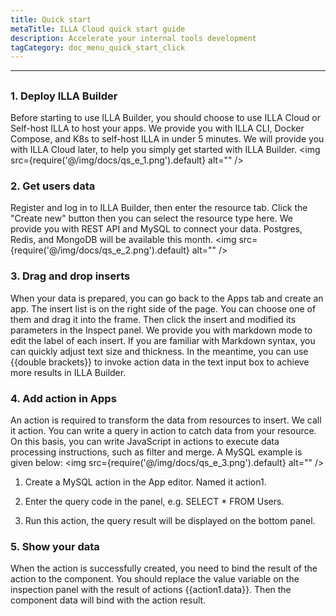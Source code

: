 ```yaml
---
title: Quick start
metaTitle: ILLA Cloud quick start guide
description: Accelerate your internal tools development
tagCategory: doc_menu_quick_start_click
---
```

---
## <Heading hidden>Overview</Heading>
### 1. Deploy ILLA Builder
Before starting to use ILLA Builder, you should choose to use ILLA Cloud or Self-host ILLA to host your apps. We provide you with ILLA CLI, Docker Compose, and K8s to self-host ILLA in under 5 minutes. We will provide you with ILLA Cloud later, to help you simply get started with ILLA Builder.
<img
  src={require('@/img/docs/qs_e_1.png').default}
  alt=""
/>

### 2. Get users data
Register and log in to ILLA Builder, then enter the resource tab. Click the "Create new" button then you can select the resource type here. We provide you with REST API and MySQL to connect your data. Postgres, Redis, and MongoDB will be available this month.
<img
  src={require('@/img/docs/qs_e_2.png').default}
  alt=""
/>

### 3. Drag and drop inserts
When your data is prepared, you can go back to the Apps tab and create an app. The insert list is on the right side of the page. You can choose one of them and drag it into the frame. Then click the insert and modified its parameters in the Inspect panel. We provide you with markdown mode to edit the label of each insert. If you are familiar with Markdown syntax, you can quickly adjust text size and thickness. In the meantime, you can use {{double brackets}} to invoke action data in the text input box to achieve more results in ILLA Builder.

### 4. Add action in Apps
An action is required to transform the data from resources to insert. We call it action. You can write a query in action to catch data from your resource. On this basis, you can write JavaScript in actions to execute data processing instructions, such as filter and merge. A MySQL example is given below:
<img
  src={require('@/img/docs/qs_e_3.png').default}
  alt=""
/>

1. Create a MySQL action in the App editor. Named it action1.

2. Enter the query code in the panel, e.g. SELECT * FROM Users.

3. Run this action, the query result will be displayed on the bottom panel.

### 5. Show your data
When the action is successfully created, you need to bind the result of the action to the component. You should replace the value variable on the inspection panel with the result of actions {{action1.data}}. Then the component data will bind with the action result. 
